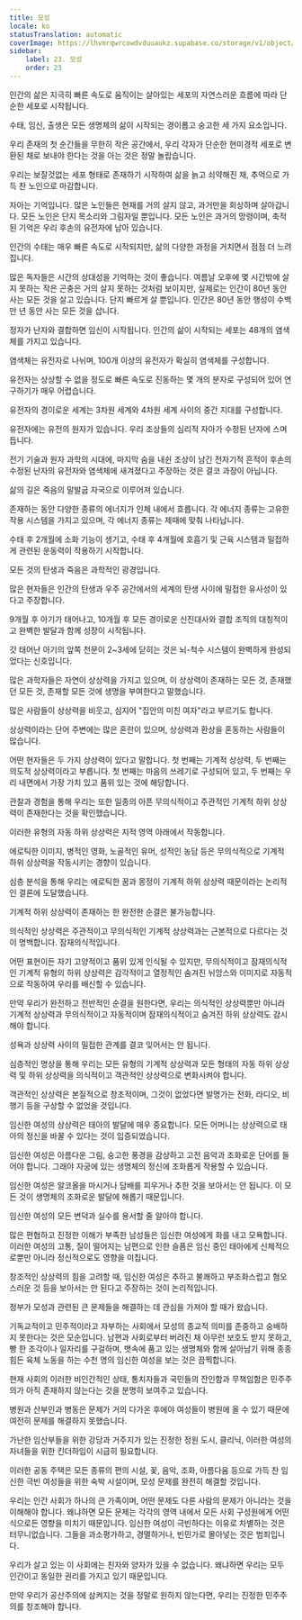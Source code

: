 ```yaml
---
title: 모성
locale: ko
statusTranslation: automatic
coverImage: https://lhvmrqwrcowdvduuaukz.supabase.co/storage/v1/object/public/strapi-uploads/small_cover-educacion-fundamental.webp-2d51a7828a2b1309555be27f7e2a61a0.webp
sidebar:
    label: 23. 모성
    order: 23
---
```

인간의 삶은 지극히 빠른 속도로 움직이는 살아있는 세포의 자연스러운 흐름에 따라 단순한 세포로 시작됩니다.

수태, 임신, 출생은 모든 생명체의 삶이 시작되는 경이롭고 숭고한 세 가지 요소입니다.

우리 존재의 첫 순간들을 무한히 작은 공간에서, 우리 각자가 단순한 현미경적 세포로 변환된 채로 보내야 한다는 것을 아는 것은 정말 놀랍습니다.

우리는 보잘것없는 세포 형태로 존재하기 시작하여 삶을 늙고 쇠약해진 채, 추억으로 가득 찬 노인으로 마감합니다.

자아는 기억입니다. 많은 노인들은 현재를 거의 살지 않고, 과거만을 회상하며 살아갑니다. 모든 노인은 단지 목소리와 그림자일 뿐입니다. 모든 노인은 과거의 망령이며, 축적된 기억은 우리 후손의 유전자에 남아 있습니다.

인간의 수태는 매우 빠른 속도로 시작되지만, 삶의 다양한 과정을 거치면서 점점 더 느려집니다.

많은 독자들은 시간의 상대성을 기억하는 것이 좋습니다. 여름날 오후에 몇 시간밖에 살지 못하는 작은 곤충은 거의 살지 못하는 것처럼 보이지만, 실제로는 인간이 80년 동안 사는 모든 것을 살고 있습니다. 단지 빠르게 살 뿐입니다. 인간은 80년 동안 행성이 수백만 년 동안 사는 모든 것을 삽니다.

정자가 난자와 결합하면 임신이 시작됩니다. 인간의 삶이 시작되는 세포는 48개의 염색체를 가지고 있습니다.

염색체는 유전자로 나뉘며, 100개 이상의 유전자가 확실히 염색체를 구성합니다.

유전자는 상상할 수 없을 정도로 빠른 속도로 진동하는 몇 개의 분자로 구성되어 있어 연구하기가 매우 어렵습니다.

유전자의 경이로운 세계는 3차원 세계와 4차원 세계 사이의 중간 지대를 구성합니다.

유전자에는 유전의 원자가 있습니다. 우리 조상들의 심리적 자아가 수정된 난자에 스며듭니다.

전기 기술과 원자 과학의 시대에, 마지막 숨을 내쉰 조상이 남긴 전자기적 흔적이 후손의 수정된 난자의 유전자와 염색체에 새겨졌다고 주장하는 것은 결코 과장이 아닙니다.

삶의 길은 죽음의 말발굽 자국으로 이루어져 있습니다.

존재하는 동안 다양한 종류의 에너지가 인체 내에서 흐릅니다. 각 에너지 종류는 고유한 작용 시스템을 가지고 있으며, 각 에너지 종류는 제때에 맞춰 나타납니다.

수태 후 2개월에 소화 기능이 생기고, 수태 후 4개월에 호흡기 및 근육 시스템과 밀접하게 관련된 운동력이 작용하기 시작합니다.

모든 것의 탄생과 죽음은 과학적인 광경입니다.

많은 현자들은 인간의 탄생과 우주 공간에서의 세계의 탄생 사이에 밀접한 유사성이 있다고 주장합니다.

9개월 후 아기가 태어나고, 10개월 후 모든 경이로운 신진대사와 결합 조직의 대칭적이고 완벽한 발달과 함께 성장이 시작됩니다.

갓 태어난 아기의 앞쪽 천문이 2~3세에 닫히는 것은 뇌-척수 시스템이 완벽하게 완성되었다는 신호입니다.

많은 과학자들은 자연이 상상력을 가지고 있으며, 이 상상력이 존재하는 모든 것, 존재했던 모든 것, 존재할 모든 것에 생명을 부여한다고 말했습니다.

많은 사람들이 상상력을 비웃고, 심지어 "집안의 미친 여자"라고 부르기도 합니다.

상상력이라는 단어 주변에는 많은 혼란이 있으며, 상상력과 환상을 혼동하는 사람들이 많습니다.

어떤 현자들은 두 가지 상상력이 있다고 말합니다. 첫 번째는 기계적 상상력, 두 번째는 의도적 상상력이라고 부릅니다. 첫 번째는 마음의 쓰레기로 구성되어 있고, 두 번째는 우리 내면에서 가장 가치 있고 품위 있는 것에 해당합니다.

관찰과 경험을 통해 우리는 또한 일종의 아픈 무의식적이고 주관적인 기계적 하위 상상력이 존재한다는 것을 확인했습니다.

이러한 유형의 자동 하위 상상력은 지적 영역 아래에서 작동합니다.

에로틱한 이미지, 병적인 영화, 노골적인 유머, 성적인 농담 등은 무의식적으로 기계적 하위 상상력을 작동시키는 경향이 있습니다.

심층 분석을 통해 우리는 에로틱한 꿈과 몽정이 기계적 하위 상상력 때문이라는 논리적인 결론에 도달했습니다.

기계적 하위 상상력이 존재하는 한 완전한 순결은 불가능합니다.

의식적인 상상력은 주관적이고 무의식적인 기계적 상상력과는 근본적으로 다르다는 것이 명백합니다. 잠재의식적입니다.

어떤 표현이든 자기 고양적이고 품위 있게 인식될 수 있지만, 무의식적이고 잠재의식적인 기계적 유형의 하위 상상력은 감각적이고 열정적인 숨겨진 뉘앙스와 이미지로 자동적으로 작동하여 우리를 배신할 수 있습니다.

만약 우리가 완전하고 전반적인 순결을 원한다면, 우리는 의식적인 상상력뿐만 아니라 기계적 상상력과 무의식적이고 자동적이며 잠재의식적이고 숨겨진 하위 상상력도 감시해야 합니다.

성욕과 상상력 사이의 밀접한 관계를 결코 잊어서는 안 됩니다.

심층적인 명상을 통해 우리는 모든 유형의 기계적 상상력과 모든 형태의 자동 하위 상상력 및 하위 상상력을 의식적이고 객관적인 상상력으로 변화시켜야 합니다.

객관적인 상상력은 본질적으로 창조적이며, 그것이 없었다면 발명가는 전화, 라디오, 비행기 등을 구상할 수 없었을 것입니다.

임신한 여성의 상상력은 태아의 발달에 매우 중요합니다. 모든 어머니는 상상력으로 태아의 정신을 바꿀 수 있다는 것이 입증되었습니다.

임신한 여성은 아름다운 그림, 숭고한 풍경을 감상하고 고전 음악과 조화로운 단어를 들어야 합니다. 그래야 자궁에 있는 생명체의 정신에 조화롭게 작용할 수 있습니다.

임신한 여성은 알코올을 마시거나 담배를 피우거나 추한 것을 보아서는 안 됩니다. 이 모든 것이 생명체의 조화로운 발달에 해롭기 때문입니다.

임신한 여성의 모든 변덕과 실수를 용서할 줄 알아야 합니다.

많은 편협하고 진정한 이해가 부족한 남성들은 임신한 여성에게 화를 내고 모욕합니다. 이러한 여성의 고통, 질이 떨어지는 남편으로 인한 슬픔은 임신 중인 태아에게 신체적으로뿐만 아니라 정신적으로도 영향을 미칩니다.

창조적인 상상력의 힘을 고려할 때, 임신한 여성은 추하고 불쾌하고 부조화스럽고 혐오스러운 것 등을 보아서는 안 된다고 주장하는 것이 논리적입니다.

정부가 모성과 관련된 큰 문제들을 해결하는 데 관심을 가져야 할 때가 왔습니다.

기독교적이고 민주적이라고 자부하는 사회에서 모성의 종교적 의미를 존중하고 숭배하지 못한다는 것은 모순입니다. 남편과 사회로부터 버려진 채 아무런 보호도 받지 못하고, 빵 한 조각이나 일자리를 구걸하며, 뱃속에 품고 있는 생명체와 함께 살아남기 위해 종종 힘든 육체 노동을 하는 수천 명의 임신한 여성을 보는 것은 끔찍합니다.

현재 사회의 이러한 비인간적인 상태, 통치자들과 국민들의 잔인함과 무책임함은 민주주의가 아직 존재하지 않는다는 것을 분명히 보여주고 있습니다.

병원과 산부인과 병동은 문제가 거의 다가온 후에야 여성들이 병원에 올 수 있기 때문에 여전히 문제를 해결하지 못했습니다.

가난한 임산부들을 위한 강당과 거주지가 있는 진정한 정원 도시, 클리닉, 이러한 여성의 자녀들을 위한 킨더하임이 시급히 필요합니다.

이러한 공동 주택은 모든 종류의 편의 시설, 꽃, 음악, 조화, 아름다움 등으로 가득 찬 임신한 극빈 여성들을 위한 숙박 시설이며, 모성 문제를 완전히 해결할 것입니다.

우리는 인간 사회가 하나의 큰 가족이며, 어떤 문제도 다른 사람의 문제가 아니라는 것을 이해해야 합니다. 왜냐하면 모든 문제는 각각의 영역 내에서 모든 사회 구성원에게 어떤 식으로든 영향을 미치기 때문입니다. 임신한 여성이 극빈하다는 이유로 차별하는 것은 터무니없습니다. 그들을 과소평가하고, 경멸하거나, 빈민가로 몰아넣는 것은 범죄입니다.

우리가 살고 있는 이 사회에는 친자와 양자가 있을 수 없습니다. 왜냐하면 우리는 모두 인간이고 동일한 권리를 가지고 있기 때문입니다.

만약 우리가 공산주의에 삼켜지는 것을 정말로 원하지 않는다면, 우리는 진정한 민주주의를 창조해야 합니다.

